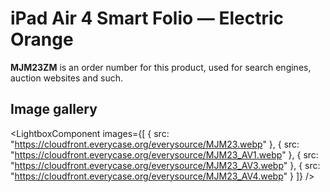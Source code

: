 
# iPad Air 4 Smart Folio — Electric Orange

<Callout type='info' emoji='👉🏻'>**MJM23ZM** is an order number for this product, used for search engines, auction websites and such.</Callout>

## Image gallery

<LightboxComponent
    images={[
      {
        src: "https://cloudfront.everycase.org/everysource/MJM23.webp"
      },
      {
        src: "https://cloudfront.everycase.org/everysource/MJM23_AV1.webp"
      },
      {
        src: "https://cloudfront.everycase.org/everysource/MJM23_AV3.webp"
      },
      {
        src: "https://cloudfront.everycase.org/everysource/MJM23_AV4.webp"
      }
    ]}
  />
